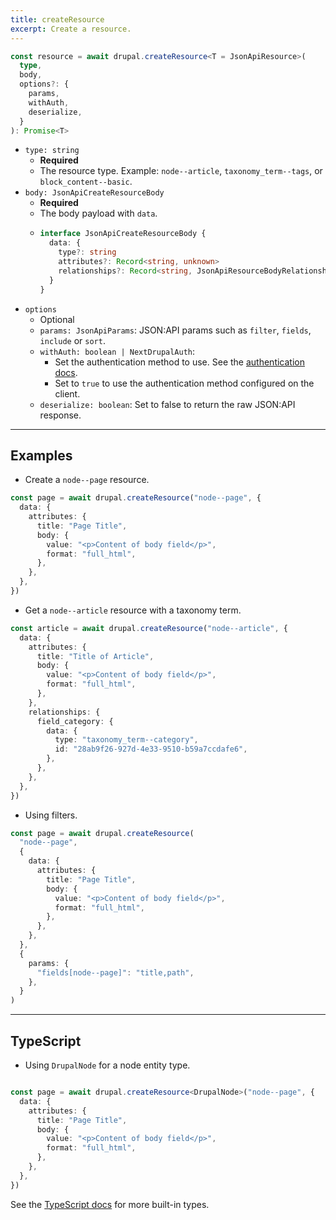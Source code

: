 ```yaml
---
title: createResource
excerpt: Create a resource.
---
```


```ts
const resource = await drupal.createResource<T = JsonApiResource>(
  type,
  body,
  options?: {
    params,
    withAuth,
    deserialize,
  }
): Promise<T>
```

- `type: string`
  - **Required**
  - The resource type. Example: `node--article`, `taxonomy_term--tags`, or `block_content--basic`.
- `body: JsonApiCreateResourceBody`
  - **Required**
  - The body payload with `data`.
  - ```ts
    interface JsonApiCreateResourceBody {
      data: {
        type?: string
        attributes?: Record<string, unknown>
        relationships?: Record<string, JsonApiResourceBodyRelationship>
      }
    }
    ```
- `options`
  - Optional
  - `params: JsonApiParams`: JSON:API params such as `filter`, `fields`, `include` or `sort`.
  - `withAuth: boolean | NextDrupalAuth`:
    - Set the authentication method to use. See the [authentication docs](/docs/authentication).
    - Set to `true` to use the authentication method configured on the client.
  - `deserialize: boolean`: Set to false to return the raw JSON:API response.

---

## Examples

- Create a `node--page` resource.

```ts
const page = await drupal.createResource("node--page", {
  data: {
    attributes: {
      title: "Page Title",
      body: {
        value: "<p>Content of body field</p>",
        format: "full_html",
      },
    },
  },
})
```

- Get a `node--article` resource with a taxonomy term.

```ts
const article = await drupal.createResource("node--article", {
  data: {
    attributes: {
      title: "Title of Article",
      body: {
        value: "<p>Content of body field</p>",
        format: "full_html",
      },
    },
    relationships: {
      field_category: {
        data: {
          type: "taxonomy_term--category",
          id: "28ab9f26-927d-4e33-9510-b59a7ccdafe6",
        },
      },
    },
  },
})
```

- Using filters.

```ts
const page = await drupal.createResource(
  "node--page",
  {
    data: {
      attributes: {
        title: "Page Title",
        body: {
          value: "<p>Content of body field</p>",
          format: "full_html",
        },
      },
    },
  },
  {
    params: {
      "fields[node--page]": "title,path",
    },
  }
)
```

---

## TypeScript

- Using `DrupalNode` for a node entity type.

```ts

const page = await drupal.createResource<DrupalNode>("node--page", {
  data: {
    attributes: {
      title: "Page Title",
      body: {
        value: "<p>Content of body field</p>",
        format: "full_html",
      },
    },
  },
})
```

See the [TypeScript docs](/docs/typescript) for more built-in types.
